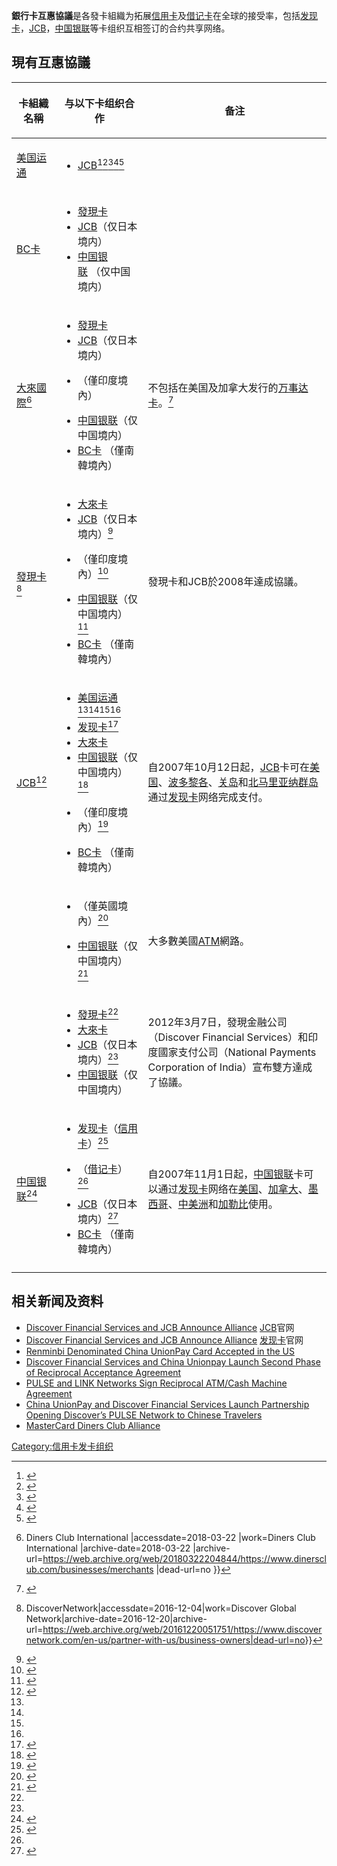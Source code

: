 '''銀行卡互惠協議'''是各發卡組織为拓展[[信用卡|信用卡]]及[[借记卡|借记卡]]在全球的接受率，包括[[发现卡|发现卡]]，[[JCB|JCB]]，[[中国银联|中国银联]]等卡组织互相签订的合约共享网络。

== 現有互惠協議 ==

{| class="wikitable" style="margin-bottom: 10px;"
!卡組織名稱
!与以下卡组织合作
!备注
|-
|[[美国运通|美国运通]]
|
* [[JCB|JCB]]<ref name=":0">{{Cite news|url=https://www.japantimes.co.jp/news/2000/06/15/business/amex-jcb-enter-joint-usage-deal/|title=Amex, JCB enter joint usage deal|date=2000-06-15|work=The Japan Times Online|access-date=2018-06-06|language=en-US|issn=0447-5763|archive-date=2018-06-12|archive-url=https://web.archive.org/web/20180612154429/https://www.japantimes.co.jp/news/2000/06/15/business/amex-jcb-enter-joint-usage-deal/|dead-url=no}}</ref><ref name=":1">{{Cite news|url=https://www.americanbanker.com/news/in-brief-amex-jcb-sharing-merchant-networks|title=In Brief: Amex, JCB Sharing Merchant Networks|work=American Banker|access-date=2018-06-06|language=en|archive-date=2018-06-12|archive-url=https://web.archive.org/web/20180612135958/https://www.americanbanker.com/news/in-brief-amex-jcb-sharing-merchant-networks|dead-url=no}}</ref><ref name=":2">{{Cite news|url=http://news.cardmics.com/entry/jcb-amex-dinersclub/|title=JCB加盟店であれば、大抵、アメックスやダイナースクラブカードも支払いに利用可能。JCBカードの公式サイトにも記載アリです。 - クレジットカードの読みもの|last=|first=|date=2017-06-08|work=クレジットカードの読みもの|access-date=2018-06-06|language=ja|archive-date=2018-06-12|archive-url=https://web.archive.org/web/20180612142337/http://news.cardmics.com/entry/jcb-amex-dinersclub/|dead-url=no}}</ref><ref name=":3">{{Cite web|url=https://www.woshiru.com/creditcard/card/amex/jcb_kameiten_amex.html|title=JCBとアメックス社の提携関係（加盟店開放）について - クレジットカードを知る|website=www.woshiru.com|language=ja|access-date=2018-06-06|archive-date=2018-06-12|archive-url=https://web.archive.org/web/20180612141837/https://www.woshiru.com/creditcard/card/amex/jcb_kameiten_amex.html|dead-url=no}}</ref><ref name=":4">{{Cite web|url=https://www.cremei.com/basic/brands/c_jcb/|title=JCBカード全１４種類（プロパー）を比較 - クレジットカードマイスター|website=www.cremei.com|language=ja|access-date=2019-09-26|archive-date=2019-04-12|archive-url=https://web.archive.org/web/20190412073620/https://www.cremei.com/basic/brands/c_jcb/|dead-url=no}}</ref>
|
|-
| [[BC卡|BC卡]] 
| 
*[[發現卡|發現卡]]
*[[JCB|JCB]]（仅日本境内）
*[[中国银联|中国银联]] （仅中国境内）
|
|-
| [[大來國際|大來國際]]<ref>{{Cite web |url=https://www.dinersclub.com/businesses/merchants |title=Merchants {{!}} Diners Club International |accessdate=2018-03-22 |work=Diners Club International |archive-date=2018-03-22 |archive-url=https://web.archive.org/web/20180322204844/https://www.dinersclub.com/businesses/merchants |dead-url=no }}</ref>
|
*[[發現卡|發現卡]]
*[[JCB|JCB]]（仅日本境内）
*{{link-en|RuPay}}（僅印度境內）
*[[中国银联|中国银联]]（仅中国境内）
*[[BC卡|BC卡]] （僅南韓境內）
|不包括在美国及加拿大发行的[[万事达卡|万事达卡]]。<ref>{{cite web|title=MasterCard Diners Club Alliance|url=https://www.mastercard.com/uk/merchant/en/solutions_resources/dinersclub.html|website=MasterCard|publisher=MasterCard|accessdate=2018-03-10|archive-url=https://web.archive.org/web/20180720195015/https://www.mastercard.com/uk/merchant/en/solutions_resources/dinersclub.html|archive-date=2018-07-20|dead-url=yes}}</ref>
|-
| [[發現卡|發現卡]]<ref>{{Cite web|url=https://www.discovernetwork.com/en-us/partner-with-us/business-owners|title=Business Owners {{!}} DiscoverNetwork|accessdate=2016-12-04|work=Discover Global Network|archive-date=2016-12-20|archive-url=https://web.archive.org/web/20161220051751/https://www.discovernetwork.com/en-us/partner-with-us/business-owners|dead-url=no}}</ref>
|
*[[大來國際|大來卡]]
*[[JCB|JCB]]（仅日本境内）<ref name="Discover-JCB">{{cite web|title=Discover Financial Services And JCB Announce Alliance|url=https://investorrelations.discover.com/default.aspx?SectionId=5cc5ecae-6c48-4521-a1ad-480e593e4835&LanguageId=1&PressReleaseId=b58a92d0-7788-4245-a9a6-367948b52799|website=Discover|publisher=Discover|accessdate=2018-03-10|archive-url=https://web.archive.org/web/20180720225218/https://investorrelations.discover.com/default.aspx?SectionId=5cc5ecae-6c48-4521-a1ad-480e593e4835&LanguageId=1&PressReleaseId=b58a92d0-7788-4245-a9a6-367948b52799|archive-date=2018-07-20|dead-url=yes}}</ref>
*{{link-en|RuPay}}（僅印度境內）<ref name="Discover-RuPay">{{cite web|title=Discover Financial Services And National Payment Corporation Of India Announce Strategic Alliance Enabling Increased Network Acceptance|url=https://investorrelations.discover.com/default.aspx?SectionId=5cc5ecae-6c48-4521-a1ad-480e593e4835&LanguageId=1&PressReleaseId=397632ed-018d-4fd4-9c9c-652eaa005596|website=Discover|publisher=Discover|accessdate=2018-03-10|archive-url=https://web.archive.org/web/20180105151031/https://investorrelations.discover.com/default.aspx?SectionId=5cc5ecae-6c48-4521-a1ad-480e593e4835&LanguageId=1&PressReleaseId=397632ed-018d-4fd4-9c9c-652eaa005596|archive-date=2018-01-05|dead-url=yes}}</ref>
*[[中国银联|中国银联]]（仅中国境内）<ref name="Discover-UnionPay">{{cite web|title=Discover Financial Services And China Unionpay Announce Strategic Alliance|url=https://investorrelations.discover.com/default.aspx?SectionId=5cc5ecae-6c48-4521-a1ad-480e593e4835&LanguageId=1&PressReleaseId=4926e301-5756-4373-bfa1-4be3b7fbfc4f|website=Discover|publisher=Discover|accessdate=2018-03-10|archive-url=https://web.archive.org/web/20180720225207/https://investorrelations.discover.com/default.aspx?SectionId=5cc5ecae-6c48-4521-a1ad-480e593e4835&LanguageId=1&PressReleaseId=4926e301-5756-4373-bfa1-4be3b7fbfc4f|archive-date=2018-07-20|dead-url=yes}}</ref>
*[[BC卡|BC卡]] （僅南韓境內）
| 發現卡和JCB於2008年達成協議。
|-
| [[JCB|JCB]]<ref>{{Cite web|url=https://www.jcbusa.com/for-merchants/adding-jcb-card-acceptance/|title=Adding JCB Card Acceptance|accessdate=2016-12-04|author=|date=|publisher=|archive-date=2017-07-01|archive-url=https://web.archive.org/web/20170701123236/https://www.jcbusa.com/for-merchants/adding-jcb-card-acceptance/|dead-url=no}}</ref>
| 
* [[美国运通|美国运通]]<ref name=":0" /><ref name=":1" /><ref name=":2" /><ref name=":3" />
*[[发现卡|发现卡]]<ref name="JCB-Discover">{{cite web|title=DISCOVER FINANCIAL SERVICES AND JCB ANNOUNCE ALLIANCE|url=http://www.global.jcb/en/press/20060823155500.html|website=JCB|publisher=JCB|accessdate=2018-03-10|archive-date=2018-07-20|archive-url=https://web.archive.org/web/20180720225534/https://www.global.jcb/en/press/20060823155500.html|dead-url=no}}</ref>
*[[大來卡|大來卡]]
*[[中国银联|中国银联]]（仅中国境内）<ref name="JCB-UnionPay">{{cite web|title=JCB and China UnionPay Announce Further Alliance|url=http://www.global.jcb/en/press/20110620183500.html|website=JCB|publisher=JCB|accessdate=2018-03-10|archive-date=2018-07-20|archive-url=https://web.archive.org/web/20180720225639/https://www.global.jcb/en/press/20110620183500.html|dead-url=no}}</ref>
*{{link-en|RuPay}}（僅印度境內）<ref name="JCB-RuPay">{{cite web|title=NPCI and JCBI enter into a strategic partnership for JCB acceptance and card issuing in India|url=http://www.global.jcb/en/press/20150629150000.html|website=JCB|publisher=JCB|accessdate=2018-03-10|archive-date=2018-07-21|archive-url=https://web.archive.org/web/20180721014315/https://www.global.jcb/en/press/20150629150000.html|dead-url=no}}</ref>
*[[BC卡|BC卡]] （僅南韓境內）
|自2007年10月12日起，[[JCB|JCB]]卡可在[[美国|美国]]、[[波多黎各|波多黎各]]、[[关岛|关岛]]和[[北马里亚纳群岛|北马里亚纳群岛]]通过[[发现卡|发现卡]]网络完成支付。
|-
|{{link-en|Pulse|Pulse (interbank network)}}
|
*{{link-en|LINK|LINK (UK)}}（僅英國境內）<ref>{{cite web|title=1st September 2006 PULSE® AND LINK® NETWORKS SIGN RECIPROCAL ATM/CASH MACHINE AGREEMENT|url=http://www.link.co.uk/media/news-releases/news-releases-archive/pulse-and-link-networks-sign-reciprocal-atmcash-machine-agreement/|website=LINK|publisher=LINK|accessdate=2018-03-10|archive-url=https://web.archive.org/web/20170823115757/http://www.link.co.uk/media/news-releases/news-releases-archive/pulse-and-link-networks-sign-reciprocal-atmcash-machine-agreement/|archive-date=2017-08-23|dead-url=yes}}</ref>
*[[中国银联|中国银联]]（仅中国境内）<ref name="Pulse-UnionPay">{{cite web|title=China Unionpay And Discover Financial Services Launch Partnership Opening Discover’S PULSE® Network To Chinese Travelers|url=https://investorrelations.discover.com/default.aspx?SectionId=5cc5ecae-6c48-4521-a1ad-480e593e4835&LanguageId=1&PressReleaseId=2102e6c8-e46b-4f2a-9d41-ef6369e0c2f1|website=Discover|publisher=Discover|accessdate=2018-03-10|archive-url=https://web.archive.org/web/20180720225120/https://investorrelations.discover.com/default.aspx?SectionId=5cc5ecae-6c48-4521-a1ad-480e593e4835&LanguageId=1&PressReleaseId=2102e6c8-e46b-4f2a-9d41-ef6369e0c2f1|archive-date=2018-07-20|dead-url=yes}}</ref>
|大多數美國[[自動櫃員機|ATM]]網路。
|-
| {{link-en|RuPay}}
|
*[[發現卡|發現卡]]<ref name="Discover-RuPay" />
*[[大來卡|大來卡]]
*[[JCB|JCB]]（仅日本境内）<ref name="Discover-RuPay" />
*[[中国银联|中国银联]]（仅中国境内）
|2012年3月7日，發現金融公司（Discover Financial Services）和印度國家支付公司（National Payments Corporation of India）宣布雙方達成了協議。
|-
|[[中国银联|中国银联]]<ref>{{Cite web|url=http://en.unionpay.com/englobalization/all_globzlization/enus/BahamasE/file_96568475.html|title=China Unionpay|accessdate=2016-12-04|work=en.unionpay.com|archive-url=https://archive.is/20161211172950/http://en.unionpay.com/englobalization/all_globzlization/enus/BahamasE/file_96568475.html|archive-date=2016-12-11|dead-url=yes}}</ref>
| 
*[[发现卡|发现卡]]（[[信用卡|信用卡]]）<ref name="UnionPay-Discover">{{cite web|title=CUP Cards Accepted in United States|url=http://en.unionpay.com/news/newsroom/file_2652016.html|website=UnionPay|publisher=UnionPay|accessdate=2018-03-10|archive-url=https://web.archive.org/web/20161025142546/http://en.unionpay.com/news/newsroom/file_2652016.html|archive-date=2016-10-25|dead-url=yes}}</ref>
*{{link-en|Pulse|Pulse (interbank network)}}（[[借记卡|借记卡]]）<ref name="Pulse-UnionPay" />
*[[JCB|JCB]]（仅日本境内）<ref name="UnionPay-JCB">{{cite web|title=China Unionpay Launches ATM Services in Japan|url=http://en.unionpay.com/news/newsroom/file_2651965.html|website=UnionPay|publisher=UnionPay|accessdate=2018-03-10|archive-url=https://web.archive.org/web/20170823120045/http://en.unionpay.com/news/newsroom/file_2651965.html|archive-date=2017-08-23|dead-url=yes}}</ref>
*[[BC卡|BC卡]] （僅南韓境內）
|自2007年11月1日起，[[中国银联|中国银联]]卡可以通过[[发现卡|发现卡]]网络在[[美国|美国]]、[[加拿大|加拿大]]、[[墨西哥|墨西哥]]、[[中美洲|中美洲]]和[[加勒比|加勒比]]使用。
|-
|}

== 相关新闻及资料 ==
* [https://web.archive.org/web/20070614165844/http://www.jcbcorporate.com/english/news/20060830_3.html Discover Financial Services and JCB Announce Alliance] [[JCB|JCB]]官网
* [https://web.archive.org/web/20070614170357/http://www.discovernetwork.com/press_releases/eq.html Discover Financial Services and JCB Announce Alliance] [[发现卡|发现卡]]官网
* [https://web.archive.org/web/20070316163534/http://www.pbc.gov.cn/english//detail.asp?col=6400&ID=617&keyword=discover Renminbi Denominated China UnionPay Card Accepted in the US]
* [https://web.archive.org/web/20160120223637/http://investorrelations.discoverfinancial.com/phoenix.zhtml?c=204177&p=irol-newsArticle&ID=1005759 Discover Financial Services and China Unionpay Launch Second Phase of Reciprocal Acceptance Agreement]
* [https://web.archive.org/web/20061016165717/http://www.discovernetwork.com/press_releases/0824PR_PULSE_LINK.pdf PULSE and LINK Networks Sign Reciprocal ATM/Cash Machine Agreement]
* [https://web.archive.org/web/20061016170005/http://www.discovernetwork.com/press_releases/dv.html China UnionPay and Discover Financial Services Launch Partnership Opening Discover’s PULSE Network to Chinese Travelers]
* [https://www.mastercard.com/us/wce/PDF/10108_MasterCard_DCA_Acquirer_Release.pdf MasterCard Diners Club Alliance] {{Wayback|url=https://www.mastercard.com/us/wce/PDF/10108_MasterCard_DCA_Acquirer_Release.pdf |date=20170611053004 }}

{{reflist}}

{{银行卡}}
[[Category:信用卡发卡组织|Category:信用卡发卡组织]]
